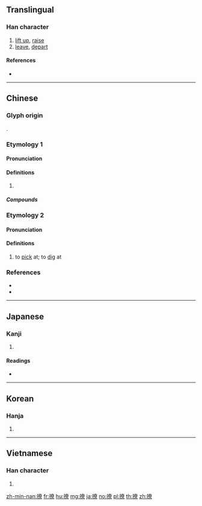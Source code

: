 {{character info/new}}
==Translingual==

===Han character===
{{Han char|rn=64|rad=手|as=12|sn=15|four=54096|canj=QKCF|ids=⿰扌尞}}

# [[lift up]], [[raise]]
# [[leave]], [[depart]]

====References====
* {{Han ref|kx=0456.070|dkj=12741|dj=0805.060|hdz=31955.020|uh=64A9|ud=25769|bh=BCBA|bd=48314}}

----

==Chinese==

===Glyph origin===
{{Han etym}}
{{Han compound|手|尞|c1=s|c2=p|t1=hand|ls=psc}}.

===Etymology 1===
{{zh-forms}}

====Pronunciation====
{{zh-pron
|m=liáo,liāo
|c=liu6,liu4,liu1
|h=pfs=liàu
|mn=liâu
|mc=y
|oc=y
|cat=
}}

====Definitions====
{{zh-hanzi}}

# {{rfdef|zh}}

=====Compounds=====
{{zh-der|丟盔撩甲|剔蠍撩蜂|夢撒撩丁|扯謊撩白|撥撩|撥雨撩雲|撥雲撩雨|撩丁|撩亂|撩人|撩兒敲兒|撩動|撩弄|撩撥|撩東劄西|撩東撾西|撩水|撩水飯|撩淺|撩虎鬚|撩蜂吃螫|撩蜂撥刺|撩衣|撩衣破步|撩起|撩蹶子|撩逗|撩邊兒|撩鍋|撩雲撥雨|撩鬥|暖盪撩鍋|沒撩沒亂|眼花撩亂|破步撩衣|神魂撩亂|課嘴撩牙}}

===Etymology 2===
{{zh-forms|alt=了}}

====Pronunciation====
{{zh-pron
|c=liu2,liu1
|cat=v
}}

====Definitions====
{{zh-hanzi}}

# {{lb|zh|Cantonese}} to [[pick]] at; to [[dig]] at
#: {{zh-x|撩 鼻屎|to '''pick''' one's boogers|C}}

===References===
* {{R:twedu|A01669}}
* {{R:yue:Hanzi}}

----

==Japanese==

===Kanji===
{{ja-kanji|grade=|rs=手12}}

# {{defn|lang=ja|sort=手12}}

====Readings====
* {{ja-readings|on=[[りょう]] (ryō), [[ろう]] (rō)|kun=[[おさめる]] (osameru), [[いどむ]] (idomu)}}

----

==Korean==

===Hanja===
{{ko-hanja|hangeul=[[료]]>[[요]]|eumhun=|rv=ryo>yo|mr=ryo>yo|y=lyo>yo}}

# {{defn|lang=ko|sort=手12}}

----

==Vietnamese==

===Han character===
{{vi-readings|rs=手12|hanviet=lêu}}

# {{defn|lang=vi|sort=手12}}

[[zh-min-nan:撩]]
[[fr:撩]]
[[hu:撩]]
[[mg:撩]]
[[ja:撩]]
[[no:撩]]
[[pl:撩]]
[[th:撩]]
[[zh:撩]]